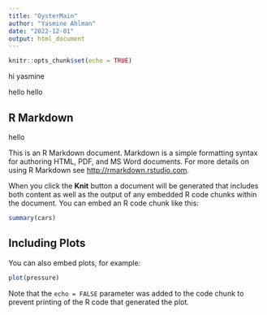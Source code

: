 ```yaml
---
title: "OysterMain"
author: "Yasmine Ahlman"
date: "2022-12-01"
output: html_document
---
```


```r
knitr::opts_chunk$set(echo = TRUE)

```

hi yasmine

hello hello


## R Markdown

hello

This is an R Markdown document. Markdown is a simple formatting syntax for authoring HTML, PDF, and MS Word documents. For more details on using R Markdown see <http://rmarkdown.rstudio.com>.

When you click the **Knit** button a document will be generated that includes both content as well as the output of any embedded R code chunks within the document. You can embed an R code chunk like this:

```r
summary(cars)
```

## Including Plots

You can also embed plots, for example:

```r
plot(pressure)
```

Note that the `echo = FALSE` parameter was added to the code chunk to prevent printing of the R code that generated the plot.
